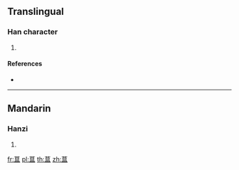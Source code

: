 {{character info/new}}
{{also|蒕}}
==Translingual==

===Han character===
{{Han char|rn=140|rad=艸|as=09|sn=15|four=|canj=TABT}}

# {{defn|Han|sort=艸09}}

====References====
* {{Han ref|kx=1047.120|dkj=31476|hdz=53248.010|uh=8480|ud=33920}}

----

==Mandarin==

===Hanzi===
{{cmn-hanzi|pin=[[yūn]] ([[yun1]])|wg=yün<sup>1</sup>}}

# {{defn|lang=cmn|sort=艸09}}

[[fr:蒀]]
[[pl:蒀]]
[[th:蒀]]
[[zh:蒀]]